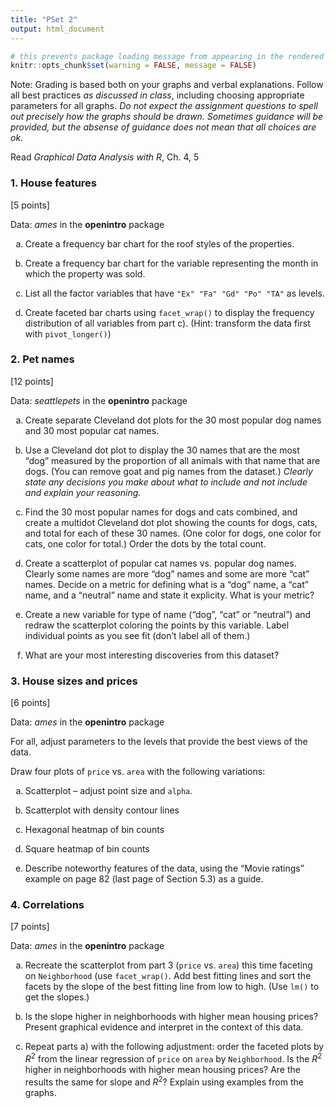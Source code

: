 ```yaml
---
title: "PSet 2"
output: html_document
---
```



```r
# this prevents package loading message from appearing in the rendered version of your problem set
knitr::opts_chunk$set(warning = FALSE, message = FALSE)
```

Note: Grading is based both on your graphs and verbal explanations. Follow all best practices *as discussed in class*, including choosing appropriate parameters for all graphs. *Do not expect the assignment questions to spell out precisely how the graphs should be drawn. Sometimes guidance will be provided, but the absense of guidance does not mean that all choices are ok.*

Read *Graphical Data Analysis with R*, Ch. 4, 5

### 1. House features 

[5 points]

Data: *ames* in the **openintro** package

a) Create a frequency bar chart for the roof styles of the properties.


b) Create a frequency bar chart for the variable representing the month in which the property was sold.


c) List all the factor variables that have `"Ex" "Fa" "Gd" "Po" "TA"` as levels. 

d) Create faceted bar charts using `facet_wrap()` to display the frequency distribution of all variables from part c). (Hint: transform the data first with `pivot_longer()`)


### 2. Pet names

[12 points]

Data: *seattlepets* in the **openintro** package

a) Create separate Cleveland dot plots for the 30 most popular dog names and 30 most popular cat names.

b) Use a Cleveland dot plot to display the 30 names that are the most "dog" measured by the proportion of all animals with that name that are dogs. (You can remove goat and pig names from the dataset.) *Clearly state any decisions you make about what to include and not include and explain your reasoning.*

c) Find the 30 most popular names for dogs and cats combined, and create a multidot Cleveland dot plot showing the counts for dogs, cats, and total for each of these 30 names. (One color for dogs, one color for cats, one color for total.) Order the dots by the total count.

d) Create a scatterplot of popular cat names vs. popular dog names. Clearly some names are more "dog" names and some are more "cat" names. Decide on a metric for defining what is a "dog" name, a "cat" name, and a "neutral" name and state it explicity. What is your metric?

e) Create a new variable for type of name ("dog", "cat" or "neutral") and redraw the scatterplot coloring the points by this variable. Label individual points as you see fit (don't label all of them.)

f) What are your most interesting discoveries from this dataset?

### 3. House sizes and prices

[6 points]

Data: *ames* in the **openintro** package

For all, adjust parameters to the levels that provide the best views of the data.

Draw four plots of `price` vs. `area` with the following variations:

a) Scatterplot -- adjust point size and `alpha`.


b) Scatterplot with density contour lines

c) Hexagonal heatmap of bin counts

d) Square heatmap of bin counts

e) Describe noteworthy features of the data, using the “Movie ratings” example on page 82 (last page of Section 5.3) as a guide.

### 4. Correlations

[7 points]

Data: *ames* in the **openintro** package

a) Recreate the scatterplot from part 3 (`price` vs. `area`) this time faceting on `Neighborhood` (use `facet_wrap()`. Add best fitting lines and sort the facets by the slope of the best fitting line from low to high. (Use `lm()` to get the slopes.)

b) Is the slope higher in neighborhoods with higher mean housing prices? Present graphical evidence and interpret in the context of this data.

c) Repeat parts a) with the following adjustment: order the faceted plots by $R^2$ from the linear regression of `price` on `area` by `Neighborhood`. Is the $R^2$ higher in neighborhoods with higher mean housing prices? Are the results the same for slope and $R^2$? Explain using examples from the graphs.
